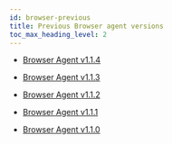 ```yaml
---
id: browser-previous
title: Previous Browser agent versions
toc_max_heading_level: 2
---
```


- [Browser Agent v1.1.4](browser-v1_1_4)

- [Browser Agent v1.1.3](browser-v1_1_3)

- [Browser Agent v1.1.2](browser-v1_1_2)

- [Browser Agent v1.1.1](browser-v1_1_1)

- [Browser Agent v1.1.0](browser-v1_1_0)
